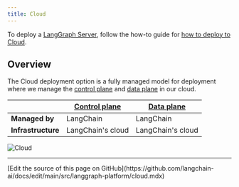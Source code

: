 ```yaml
---
title: Cloud
---
```


To deploy a [LangGraph Server](/langgraph-platform/langgraph-server), follow the how-to guide for [how to deploy to Cloud](/langgraph-platform/deploy-to-cloud).

## Overview

The Cloud deployment option is a fully managed model for deployment where we manage the [control plane](/langgraph-platform/control-plane) and [data plane](/langgraph-platform/data-plane) in our cloud.

|                   | [Control plane](/langgraph-platform/control-plane) | [Data plane](/langgraph-platform/data-plane) |
|-------------------|---------------------------------------------------|-----------------------------------------------|
| **Managed by**    | LangChain                                         | LangChain                                     |
| **Infrastructure**| LangChain's cloud                                 | LangChain's cloud                             |

![Cloud](/langgraph-platform/images/langgraph-cloud-architecture.png)

---

<Callout icon="pen-to-square" iconType="regular">
  [Edit the source of this page on GitHub](https://github.com/langchain-ai/docs/edit/main/src/langgraph-platform/cloud.mdx)
</Callout>

